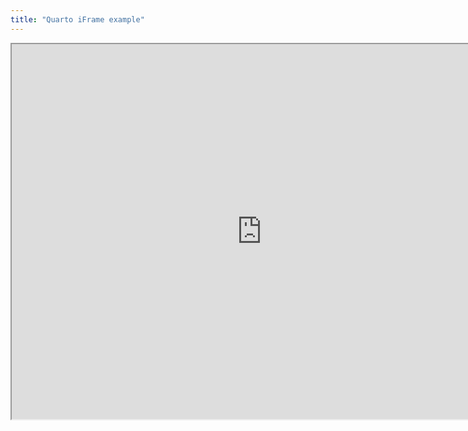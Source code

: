 ```yaml
---
title: "Quarto iFrame example"
---
```


<iframe src="https://quarto.org" width="800" height="600"></iframe>